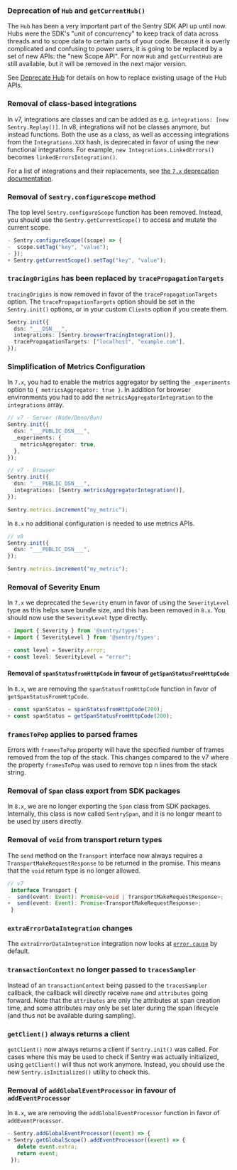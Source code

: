 ### Deprecation of `Hub` and `getCurrentHub()`

The `Hub` has been a very important part of the Sentry SDK API up until now. Hubs were the SDK's "unit of concurrency"
to keep track of data across threads and to scope data to certain parts of your code. Because it is overly complicated
and confusing to power users, it is going to be replaced by a set of new APIs: the "new Scope API". For now `Hub` and
`getCurrentHub` are still available, but it will be removed in the next major version.

See [Deprecate Hub](./v7-deprecations#deprecate-hub) for details on how to replace existing usage of the Hub APIs.

### Removal of class-based integrations

In v7, integrations are classes and can be added as e.g. `integrations: [new Sentry.Replay()]`. In v8, integrations will
not be classes anymore, but instead functions. Both the use as a class, as well as accessing integrations from the
`Integrations.XXX` hash, is deprecated in favor of using the new functional integrations. For example,
`new Integrations.LinkedErrors()` becomes `linkedErrorsIntegration()`.

For a list of integrations and their replacements, see [the `7.x` deprecation documentation](./v7-deprecations#deprecate-class-based-integrations).

### Removal of `Sentry.configureScope` method

The top level `Sentry.configureScope` function has been removed. Instead, you should use the `Sentry.getCurrentScope()`
to access and mutate the current scope.

```JavaScript diff
- Sentry.configureScope((scope) => {
-  scope.setTag("key", "value");
- });
+ Sentry.getCurrentScope().setTag("key", "value");
```

### `tracingOrigins` has been replaced by `tracePropagationTargets`

`tracingOrigins` is now removed in favor of the `tracePropagationTargets` option. The `tracePropagationTargets` option
should be set in the `Sentry.init()` options, or in your custom `Client`s option if you create them.

```TypeScript
Sentry.init({
  dsn: "___DSN___",
  integrations: [Sentry.browserTracingIntegration()],
  tracePropagationTargets: ["localhost", "example.com"],
});
```

### Simplification of Metrics Configuration

In `7.x`, you had to enable the metrics aggregator by setting the `_experiments` option to `{ metricsAggregator: true }`. In addition for browser environments you had to add the `metricsAggregatorIntegration` to the `integrations` array.

```TypeScript
// v7 - Server (Node/Deno/Bun)
Sentry.init({
  dsn: "___PUBLIC_DSN___",
  _experiments: {
    metricsAggregator: true,
  },
});

// v7 - Browser
Sentry.init({
  dsn: "___PUBLIC_DSN___",
  integrations: [Sentry.metricsAggregatorIntegration()],
});

Sentry.metrics.increment("my_metric");
```

In `8.x` no additional configuration is needed to use metrics APIs.

```ts
// v8
Sentry.init({
  dsn: "___PUBLIC_DSN___",
});

Sentry.metrics.increment("my_metric");
```

### Removal of Severity Enum

In `7.x` we deprecated the `Severity` enum in favor of using the `SeverityLevel` type as this helps save bundle size, and
this has been removed in `8.x`. You should now use the `SeverityLevel` type directly.

```JavaScript diff
- import { Severity } from '@sentry/types';
+ import { SeverityLevel } from '@sentry/types';

- const level = Severity.error;
+ const level: SeverityLevel = "error";
```

#### Removal of `spanStatusfromHttpCode` in favour of `getSpanStatusFromHttpCode`

In `8.x`, we are removing the `spanStatusfromHttpCode` function in favor of `getSpanStatusFromHttpCode`.

```JavaScript diff
- const spanStatus = spanStatusfromHttpCode(200);
+ const spanStatus = getSpanStatusFromHttpCode(200);
```

### `framesToPop` applies to parsed frames

Errors with `framesToPop` property will have the specified number of frames removed from the top of the stack. This
changes compared to the v7 where the property `framesToPop` was used to remove top n lines from the stack string.

### Removal of `Span` class export from SDK packages

In `8.x`, we are no longer exporting the `Span` class from SDK packages. Internally, this class is now called `SentrySpan`, and it is no longer meant to be used by users directly.

### Removal of `void` from transport return types

The `send` method on the `Transport` interface now always requires a `TransportMakeRequestResponse` to be returned in
the promise. This means that the `void` return type is no longer allowed.

```TypeScript diff
// v7
 interface Transport {
-  send(event: Event): Promise<void | TransportMakeRequestResponse>;
+  send(event: Event): Promise<TransportMakeRequestResponse>;
 }
```

### `extraErrorDataIntegration` changes

The `extraErrorDataIntegration` integration now looks at
[`error.cause`](https://developer.mozilla.org/en-US/docs/Web/JavaScript/Reference/Global_Objects/Error/cause) by
default.

### `transactionContext` no longer passed to `tracesSampler`

Instead of an `transactionContext` being passed to the `tracesSampler` callback, the callback will directly receive
`name` and `attributes` going forward. Note that the `attributes` are only the attributes at span creation time, and
some attributes may only be set later during the span lifecycle (and thus not be available during sampling).

### `getClient()` always returns a client

`getClient()` now always returns a client if `Sentry.init()` was called. For cases where this may be used to check if
Sentry was actually initialized, using `getClient()` will thus not work anymore. Instead, you should use the new
`Sentry.isInitialized()` utility to check this.

### Removal of `addGlobalEventProcessor` in favour of `addEventProcessor`

In `8.x`, we are removing the `addGlobalEventProcessor` function in favor of `addEventProcessor`.

```JavaScript diff
- Sentry.addGlobalEventProcessor((event) => {
+ Sentry.getGlobalScope().addEventProcessor((event) => {
   delete event.extra;
   return event;
 });
```
